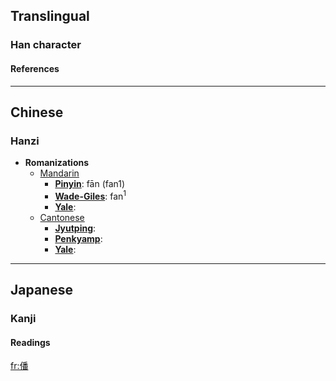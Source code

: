 ==Translingual==
===Han character===
{{Han char|rad=人|as=12|sn=14|four=2226<sub>9</sub>|canj=人竹木田 (OHDW)}}
====References====
{{Han ref|kx=0117.040|dkj=01107|dj=0248.100|hdz=10220.110|uh=50E0|ud=20704|bh=E0FE|bd=57598}}
----

==Chinese==
===Hanzi===


* '''Romanizations'''
** [[Mandarin]]
*** '''[[Pinyin]]''': fān (fan1)
*** '''[[Wade-Giles]]''': fan<sup>1</sup>
*** '''[[Yale]]''': 
**[[Cantonese]]
***'''[[Jyutping]]''':
***'''[[Penkyamp]]''': 
***'''[[Yale]]''': 


----
==Japanese==
===Kanji===
{{ja-kanji|grade=|rs=人12}}
====Readings====
{{ja-readings|on=[[ふぁん]] (fan)|kun=}}




[[fr:僠]]